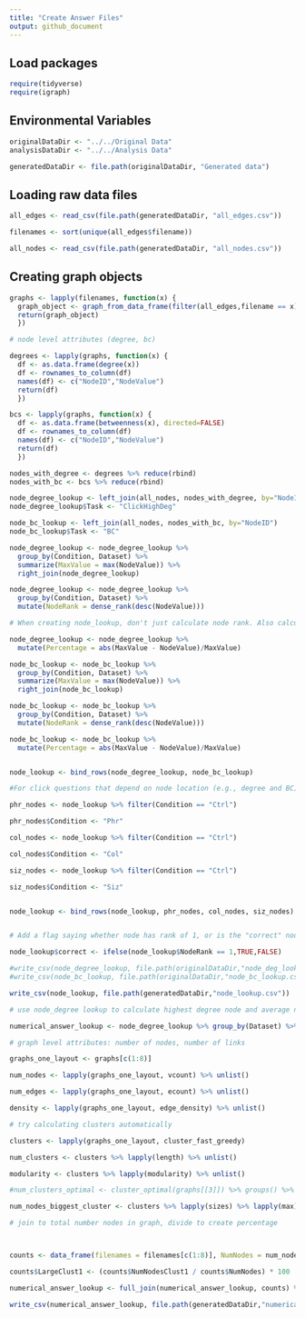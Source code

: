 ```yaml
---
title: "Create Answer Files"
output: github_document
---
```


## Load packages

```r

require(tidyverse)
require(igraph)


```

## Environmental Variables

```r

originalDataDir <- "../../Original Data"
analysisDataDir <- "../../Analysis Data"

generatedDataDir <- file.path(originalDataDir, "Generated data")


```

## Loading raw data files

```r

all_edges <- read_csv(file.path(generatedDataDir, "all_edges.csv"))

filenames <- sort(unique(all_edges$filename))

all_nodes <- read_csv(file.path(generatedDataDir, "all_nodes.csv"))

```

## Creating graph objects

```r

graphs <- lapply(filenames, function(x) {
  graph_object <- graph_from_data_frame(filter(all_edges,filename == x), directed=FALSE)
  return(graph_object)
  })

```

```r

# node level attributes (degree, bc)

degrees <- lapply(graphs, function(x) {
  df <- as.data.frame(degree(x))
  df <- rownames_to_column(df)
  names(df) <- c("NodeID","NodeValue")
  return(df)
  })

bcs <- lapply(graphs, function(x) {
  df <- as.data.frame(betweenness(x), directed=FALSE)
  df <- rownames_to_column(df)
  names(df) <- c("NodeID","NodeValue")
  return(df)
  })

nodes_with_degree <- degrees %>% reduce(rbind)
nodes_with_bc <- bcs %>% reduce(rbind)

node_degree_lookup <- left_join(all_nodes, nodes_with_degree, by="NodeID")
node_degree_lookup$Task <- "ClickHighDeg"

node_bc_lookup <- left_join(all_nodes, nodes_with_bc, by="NodeID")
node_bc_lookup$Task <- "BC"

node_degree_lookup <- node_degree_lookup %>% 
  group_by(Condition, Dataset) %>% 
  summarize(MaxValue = max(NodeValue)) %>% 
  right_join(node_degree_lookup)

node_degree_lookup <- node_degree_lookup %>%
  group_by(Condition, Dataset) %>% 
  mutate(NodeRank = dense_rank(desc(NodeValue)))

# When creating node_lookup, don't just calculate node rank. Also calculate percentage error between node value and max value, like with normal numerical answers; e.g., (MaxValue - NodeValue)/MaxValue

node_degree_lookup <- node_degree_lookup %>%
  mutate(Percentage = abs(MaxValue - NodeValue)/MaxValue)

node_bc_lookup <- node_bc_lookup %>% 
  group_by(Condition, Dataset) %>% 
  summarize(MaxValue = max(NodeValue)) %>% 
  right_join(node_bc_lookup)

node_bc_lookup <- node_bc_lookup %>%
  group_by(Condition, Dataset) %>% 
  mutate(NodeRank = dense_rank(desc(NodeValue)))

node_bc_lookup <- node_bc_lookup %>%
  mutate(Percentage = abs(MaxValue - NodeValue)/MaxValue)


node_lookup <- bind_rows(node_degree_lookup, node_bc_lookup)
```

```r

#For click questions that depend on node location (e.g., degree and BC), Phrasing/Color/Size conditions share positions with Ctrl.  Make 3 copies of Ctrl node positions and append to node_lookup.

phr_nodes <- node_lookup %>% filter(Condition == "Ctrl")

phr_nodes$Condition <- "Phr"

col_nodes <- node_lookup %>% filter(Condition == "Ctrl")

col_nodes$Condition <- "Col"

siz_nodes <- node_lookup %>% filter(Condition == "Ctrl")

siz_nodes$Condition <- "Siz"


node_lookup <- bind_rows(node_lookup, phr_nodes, col_nodes, siz_nodes)


# Add a flag saying whether node has rank of 1, or is the "correct" node

node_lookup$correct <- ifelse(node_lookup$NodeRank == 1,TRUE,FALSE)

```


```r
#write_csv(node_degree_lookup, file.path(originalDataDir,"node_deg_lookup.csv"))
#write_csv(node_bc_lookup, file.path(originalDataDir,"node_bc_lookup.csv"))

write_csv(node_lookup, file.path(generatedDataDir,"node_lookup.csv"))

```

```r

# use node_degree lookup to calculate highest degree node and average node degree

numerical_answer_lookup <- node_degree_lookup %>% group_by(Dataset) %>% summarise(NumHighDegree=max(MaxValue),AvgDeg=mean(NodeValue))


```

```r

# graph level attributes: number of nodes, number of links

graphs_one_layout <- graphs[c(1:8)]

num_nodes <- lapply(graphs_one_layout, vcount) %>% unlist()

num_edges <- lapply(graphs_one_layout, ecount) %>% unlist()

density <- lapply(graphs_one_layout, edge_density) %>% unlist()

# try calculating clusters automatically

clusters <- lapply(graphs_one_layout, cluster_fast_greedy)

num_clusters <- clusters %>% lapply(length) %>% unlist()

modularity <- clusters %>% lapply(modularity) %>% unlist()

#num_clusters_optimal <- cluster_optimal(graphs[[3]]) %>% groups() %>% length()

num_nodes_biggest_cluster <- clusters %>% lapply(sizes) %>% lapply(max) %>% unlist()

# join to total number nodes in graph, divide to create percentage



counts <- data_frame(filenames = filenames[c(1:8)], NumNodes = num_nodes, NumLinks = num_edges, Density = density, NumClust = num_clusters, NumNodesClust1 = num_nodes_biggest_cluster, Modularity = modularity) %>% separate(filenames, c("Condition","Dataset"),sep="[_]", convert=TRUE) %>% select(-Condition) %>% distinct()

counts$LargeClust1 <- (counts$NumNodesClust1 / counts$NumNodes) * 100

numerical_answer_lookup <- full_join(numerical_answer_lookup, counts) %>% gather("Task","CorrectAnswer",-1)

write_csv(numerical_answer_lookup, file.path(generatedDataDir,"numerical_answer_lookup.csv"))

```
